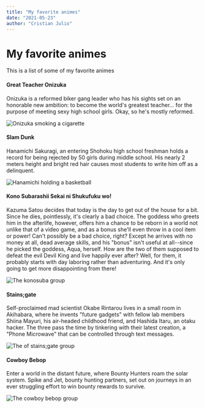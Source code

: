 ```yaml
---
title: "My favorite animes"
date: "2021-05-23"
author: "Cristian Julio"
---
```


# My favorite animes

This is a list of some of my favorite animes

#### Great Teacher Onizuka

Onizuka is a reformed biker gang leader who has his sights set on an honorable new ambition: to become the world's greatest teacher... for the purpose of meeting sexy high school girls. Okay, so he's mostly reformed.

![Onizuka smoking a cigarette](https://s4.anilist.co/file/anilistcdn/media/anime/cover/large/bx245-By9unwQf1nPZ.jpg)

#### Slam Dunk

Hanamichi Sakuragi, an entering Shohoku high school freshman holds a record for being rejected by 50 girls during middle school. His nearly 2 meters height and bright red hair causes most students to write him off as a delinquent. 

![Hanamichi holding a basketball](https://s4.anilist.co/file/anilistcdn/media/anime/cover/large/nx170-EHrwa8o5hJGo.jpg)

#### Kono Subarashii Sekai ni Shukufuku wo!

Kazuma Satou decides that today is the day to get out of the house for a bit. Since he dies, pointlessly, it's clearly a bad choice. The goddess who greets him in the afterlife, however, offers him a chance to be reborn in a world not unlike that of a video game, and as a bonus she'll even throw in a cool item or power! Can't possibly be a bad choice, right? Except he arrives with no money at all, dead average skills, and his "bonus" isn't useful at all--since he picked the goddess, Aqua, herself. How are the two of them supposed to defeat the evil Devil King and live happily ever after? Well, for them, it probably starts with day laboring rather than adventuring. And it's only going to get more disappointing from there!

![The konosuba group](https://s4.anilist.co/file/anilistcdn/media/anime/cover/large/bx21202-TfzXuWQf2oLQ.png)

#### Stains;gate

Self-proclaimed mad scientist Okabe Rintarou lives in a small room in Akihabara, where he invents "future gadgets" with fellow lab members Shiina Mayuri, his air-headed childhood friend, and Hashida Itaru, an otaku hacker. The three pass the time by tinkering with their latest creation, a "Phone Microwave" that can be controlled through text messages. 

![The of stains;gate group](https://s4.anilist.co/file/anilistcdn/media/anime/cover/large/bx9253-7pdcVzQSkKxT.jpg)

#### Cowboy Bebop

Enter a world in the distant future, where Bounty Hunters roam the solar system. Spike and Jet, bounty hunting partners, set out on journeys in an ever struggling effort to win bounty rewards to survive.

![The cowboy bebop group](https://s4.anilist.co/file/anilistcdn/media/anime/cover/large/bx1-CXtrrkMpJ8Zq.png)